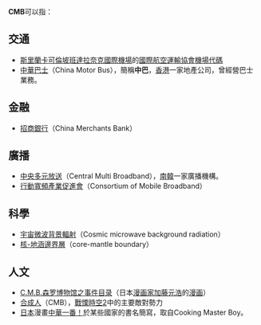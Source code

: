 '''CMB'''可以指：

==交通==
* [[斯里蘭卡|斯里蘭卡]][[可倫坡|可倫坡]][[班達拉奈克國際機場|班達拉奈克國際機場]]的[[國際航空運輸協會|國際航空運輸協會]][[國際航空運輸協會機場代碼|機場代碼]]
*[[中華巴士|中華巴士]]（China Motor Bus），簡稱'''中巴'''，[[香港|香港]]一家地產公司，曾經營巴士業務。

==金融==
*[[招商銀行|招商銀行]]（China Merchants Bank）

==廣播==
*[[中央多元放送|中央多元放送]]（Central Multi Broadband），[[南韓|南韓]]一家廣播機構。
*[[行動寬頻產業促進會|行動寬頻產業促進會]]（Consortium of Mobile Broadband）

==科學==
*[[宇宙微波背景輻射|宇宙微波背景輻射]]（Cosmic microwave background radiation）
*[[核-地涵邊界層|核-地涵邊界層]]（core-mantle boundary）

==人文==
*[[C.M.B.森罗博物馆之事件目录|C.M.B.森罗博物馆之事件目录]]（日本[[漫画家|漫画家]][[加藤元浩|加藤元浩]]的[[漫画|漫画]]）
*[[合成人|合成人]]（CMB），[[戰慄時空2|戰慄時空2]]中的主要敵對勢力
*[[日本|日本]]漫畫[[中華一番！|中華一番！]]於某些國家的書名簡寫，取自Cooking Master Boy。

{{disambig|CMB|Cat=三字拉丁字母缩写消歧义}}